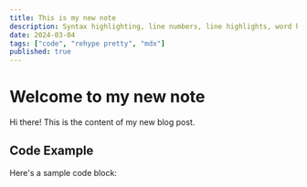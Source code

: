 ```yaml
---
title: This is my new note 
description: Syntax highlighting, line numbers, line highlights, word highlights
date: 2024-03-04
tags: ["code", "rehype pretty", "mdx"]
published: true
---
```


# Welcome to my new note

Hi there! This is the content of my new blog post. 

## Code Example

Here's a sample code block:
